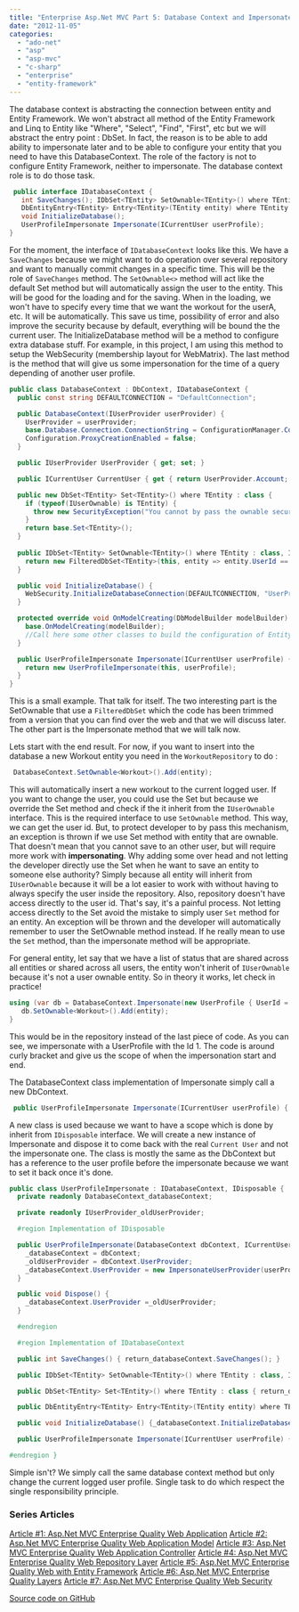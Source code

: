 ```yaml
---
title: "Enterprise Asp.Net MVC Part 5: Database Context and Impersonate data"
date: "2012-11-05"
categories: 
  - "ado-net"
  - "asp"
  - "asp-mvc"
  - "c-sharp"
  - "enterprise"
  - "entity-framework"
---
```


The database context is abstracting the connection between entity and Entity Framework. 
We won't abstract all method of the Entity Framework and Linq to Entity like "Where", "Select", "Find", "First", etc but we will abstract the entry point : DbSet. 
In fact, the reason is to be able to add ability to impersonate later and to be able to configure your entity that you need to have this DatabaseContext. 
The role of the factory is not to configure Entity Framework, neither to impersonate. The database context role is to do those task.


```csharp
 public interface IDatabaseContext { 
   int SaveChanges(); IDbSet<TEntity> SetOwnable<TEntity>() where TEntity : class, IUserOwnable; DbSet<TEntity> Set<TEntity>() where TEntity : class; 
   DbEntityEntry<TEntity> Entry<TEntity>(TEntity entity) where TEntity : class; 
   void InitializeDatabase(); 
   UserProfileImpersonate Impersonate(ICurrentUser userProfile); 
} 
```

For the moment, the interface of `IDatabaseContext` looks like this. We have a `SaveChanges` because we might want to do operation over several repository and want to manually commit changes in a specific time. 
This will be the role of `SaveChanges` method. The `SetOwnable<>` method will act like the default Set method but will automatically assign the user to the entity. 
This will be good for the loading and for the saving. When in the loading, we won't have to specify every time that we want the workout for the userA, etc. It will be automatically. 
This save us time, possibility of error and also improve the security because by default, everything will be bound the the current user. 
The InitializeDatabase method will be a method to configure extra database stuff. For example, in this project, I am using this method to setup the WebSecurity (membership layout for WebMatrix). 
The last method is the method that will give us some impersonation for the time of a query depending of another user profile.


```csharp
public class DatabaseContext : DbContext, IDatabaseContext { 
  public const string DEFAULTCONNECTION = "DefaultConnection";

  public DatabaseContext(IUserProvider userProvider) { 
    UserProvider = userProvider;
    base.Database.Connection.ConnectionString = ConfigurationManager.ConnectionStrings[DEFAULTCONNECTION].ConnectionString; 
    Configuration.ProxyCreationEnabled = false; 
  }

  public IUserProvider UserProvider { get; set; }

  public ICurrentUser CurrentUser { get { return UserProvider.Account; } }

  public new DbSet<TEntity> Set<TEntity>() where TEntity : class { 
    if (typeof(IUserOwnable) is TEntity) { 
      throw new SecurityException("You cannot by pass the ownable security"); 
    }
    return base.Set<TEntity>(); 
  } 
  
  public IDbSet<TEntity> SetOwnable<TEntity>() where TEntity : class, IUserOwnable { 
    return new FilteredDbSet<TEntity>(this, entity => entity.UserId == CurrentUser.UserId, entity => entity.UserId = CurrentUser.UserId); 
  }

  public void InitializeDatabase() { 
    WebSecurity.InitializeDatabaseConnection(DEFAULTCONNECTION, "UserProfile", "UserId", "UserName", autoCreateTables: true); 
  }

  protected override void OnModelCreating(DbModelBuilder modelBuilder) { 
    base.OnModelCreating(modelBuilder); 
    //Call here some other classes to build the configuration of Entity Framework 
  }

  public UserProfileImpersonate Impersonate(ICurrentUser userProfile) { 
    return new UserProfileImpersonate(this, userProfile); 
  } 
} 
``` 
This is a small example. That talk for itself. The two interesting part is the SetOwnable that use a `FilteredDbSet` which the code has been trimmed from a version that you can find over the web and that we will discuss later. 
The other part is the Impersonate method that we will talk now.

Lets start with the end result. For now, if you want to insert into the database a new Workout entity you need in the `WorkoutRepository` to do : 

```csharp
 DatabaseContext.SetOwnable<Workout>().Add(entity); 
``` 
This will automatically insert a new workout to the current logged user. If you want to change the user, you could use the Set but because we override the Set method and check if the it inherit from the `IUserOwnable` interface. 
This is the required interface to use `SetOwnable` method. This way, we can get the user id. But, to protect developer to by pass this mechanism, an exception is thrown if we use Set method with entity that are ownable. 
That doesn't mean that you cannot save to an other user, but will require more work with **impersonating**. Why adding some over head and not letting the developer directly use the Set when he want to save an entity to someone else authority? Simply because all entity will inherit from `IUserOwnable` because it will be a lot easier to work with without having to always specify the user inside the repository. 
Also, repository doesn't have access directly to the user id. That's say, it's a painful process. Not letting access directly to the Set avoid the mistake to simply user `Set` method for an entity. An exception will be thrown and the developer will automatically remember to user the SetOwnable method instead. If he really mean to use the `Set` method, than the impersonate method will be appropriate.

For general entity, let say that we have a list of status that are shared across all entities or shared across all users, the entity won't inherit of `IUserOwnable` because it's not a user ownable entity. So in theory it works, let check in practice! 
```csharp
using (var db = DatabaseContext.Impersonate(new UserProfile { UserId = 1 })) { 
   db.SetOwnable<Workout>().Add(entity);
} 
``` 
This would be in the repository instead of the last piece of code. As you can see, we impersonate with a UserProfile with the Id 1. The code is around curly bracket and give us the scope of when the impersonation start and end.

The DatabaseContext class implementation of Impersonate simply call a new DbContext. 
```csharp
 public UserProfileImpersonate Impersonate(ICurrentUser userProfile) { return new UserProfileImpersonate(this, userProfile); } 
``` 

A new class is used because we want to have a scope which is done by inherit from `IDisposable` interface. We will create a new instance of Impersonate and dispose it to come back with the real `Current User` and not the impersonate one. 
The class is mostly the same as the DbContext but has a reference to the user profile before the impersonate because we want to set it back once it's done.


```csharp
public class UserProfileImpersonate : IDatabaseContext, IDisposable { 
  private readonly DatabaseContext_databaseContext;

  private readonly IUserProvider_oldUserProvider;

  #region Implementation of IDisposable

  public UserProfileImpersonate(DatabaseContext dbContext, ICurrentUser userProfile) {
    _databaseContext = dbContext;
    _oldUserProvider = dbContext.UserProvider;
    _databaseContext.UserProvider = new ImpersonateUserProvider(userProfile); 
  }

  public void Dispose() {
    _databaseContext.UserProvider =_oldUserProvider; 
  }

  #endregion

  #region Implementation of IDatabaseContext

  public int SaveChanges() { return_databaseContext.SaveChanges(); }

  public IDbSet<TEntity> SetOwnable<TEntity>() where TEntity : class, IUserOwnable { return_databaseContext.SetOwnable<TEntity>(); }

  public DbSet<TEntity> Set<TEntity>() where TEntity : class { return_databaseContext.Set<TEntity>(); }

  public DbEntityEntry<TEntity> Entry<TEntity>(TEntity entity) where TEntity : class { return_databaseContext.Entry(entity); }

  public void InitializeDatabase() {_databaseContext.InitializeDatabase(); }

  public UserProfileImpersonate Impersonate(ICurrentUser userProfile) { return_databaseContext.Impersonate(userProfile); }

#endregion } 
```

Simple isn't? We simply call the same database context method but only change the current logged user profile. Single task to do which respect the single responsibility principle.

### Series Articles

[Article #1: Asp.Net MVC Enterprise Quality Web Application](http://patrickdesjardins.com/blog/enterprise-asp-net-part-1-mvc-the-planification) 
[Article #2: Asp.Net MVC Enterprise Quality Web Application Model](http://patrickdesjardins.com/blog/enterprise-asp-net-mvc-part-2-building-the-model) 
[Article #3: Asp.Net MVC Enterprise Quality Web Application Controller](http://patrickdesjardins.com/blog/enterprise-asp-net-mvc-part-3-controller) 
[Article #4: Asp.Net MVC Enterprise Quality Web Repository Layer](http://patrickdesjardins.com/blog/enterprise-asp-net-mvc-part-4-repository) 
[Article #5: Asp.Net MVC Enterprise Quality Web with Entity Framework](http://patrickdesjardins.com/blog/enterprise-asp-net-mvc-part-5-database-context-and-impersonate-data) 
[Article #6: Asp.Net MVC Enterprise Quality Layers](http://patrickdesjardins.com/blog/enterprise-asp-net-mvc-part-6-the-three-layers-of-validation) 
[Article #7: Asp.Net MVC Enterprise Quality Web Security](http://patrickdesjardins.com/blog/enterprise-asp-net-mvc-part-7-securing-action-with-role-authorization)

[Source code on GitHub](https://github.com/MrDesjardins/GymWorkout)
